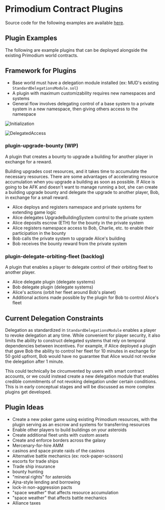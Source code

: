 # Primodium Contract Plugins

Source code for the following examples are available [here](https://github.com/primodiumxyz/developers/tree/main/examples/).

## Plugin Examples

The following are example plugins that can be deployed alongside the existing Primodium world contracts.


## Framework for Plugins

- Base world must have a delegation module installed (ex: MUD's existing `StandardDelegationsModule.sol`)
- A plugin with maximum customizability requires new namespaces and systems
- General flow involves delegating control of a base system to a private system in a new namespace, then giving others access to the namespace

![Initialization](../public/Initialization.png)

![DelegatedAccess](../public/DelegatedAccess.png)

### plugin-upgrade-bounty (WIP)

A plugin that creates a bounty to upgrade a building for another player in exchange for a reward.

Building upgrades cost resources, and it takes time to accumulate the necessary resources. 
There are some advantages of accelerating resource accumulation when you upgrade a building as soon as possible.
If Alice is going to be AFK and doesn't want to manage running a bot, she can create a building
upgrade bounty and delegate the upgrade to another player, Bob, in exchange for a small reward.

- Alice deploys and registers namespace and private systems for extending game logic
- Alice delegates UpgradeBuildingSystem control to the private system
- Alice deposits escrow (ETH) for the bounty in the private system
- Alice registers namespace access to Bob, Charlie, etc. to enable their participation in the bounty
- Bob calls the private system to upgrade Alice's building
- Bob receives the bounty reward from the private system

### plugin-delegate-orbiting-fleet (backlog)

A plugin that enables a player to delegate control of their orbiting fleet to another player.

- Alice delegate plugin (delegate systems)
- Bob delegate plugin  (delegate systems)
- Alice's actions (orbit her fleet around Bob's planet)
- Additional actions made possible by the plugin for Bob to control Alice's fleet

## Current Delegation Constraints

Delegation as standardized in `StandardDelegationsModule` enables a player to revoke delegation at any time.
While convenient for player security, it also limits the ability to construct delegated systems that rely on
temporal dependencies between incentives. For example, if Alice deployed a plugin that gave Bob the ability
to control her fleet for 10 minutes in exchange for 50 gold upfront, Bob would have no guarantee that Alice
would not revoke the delegation after 1 minute.

This could technically be circumvented by users with smart contract accounts, or we could instead create a 
new delegation module that enables credible commitments of not revoking delegation under certain conditions.
This is in early conceptual stages and will be discussed as more complex plugins get developed.

## Plugin Ideas

- Create a new poker game using existing Primodium resources, with the plugin serving as an escrow and systems for transferring resources
- Enable other players to build buildings on your asteroids
- Create additional fleet units with custom assets
- Create and enforce borders across the galaxy
- Mercenary-for-hire AMM
- casinos and space pirate raids of the casinos
- Alternative battle mechanics (ex: rock-paper-scissors)
- escorts for trade ships
- Trade ship insurance
- bounty hunting
- "mineral rights" for asteroids
- Ajna-style lending and borrowing
- lock-in non-aggression pacts
- "space weather" that affects resource accumulation
- "space weather" that affects battle mechanics
- Alliance taxes